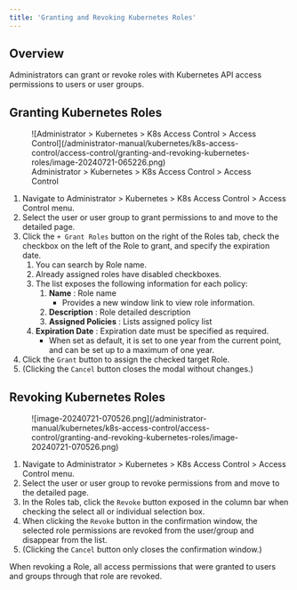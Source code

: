 ```yaml
---
title: 'Granting and Revoking Kubernetes Roles'
---
```



## Overview

Administrators can grant or revoke roles with Kubernetes API access permissions to users or user groups.

## Granting Kubernetes Roles

<figure data-layout="center" data-align="center">
![Administrator &gt; Kubernetes &gt; K8s Access Control &gt; Access Control](/administrator-manual/kubernetes/k8s-access-control/access-control/granting-and-revoking-kubernetes-roles/image-20240721-065226.png)
<figcaption>
Administrator &gt; Kubernetes &gt; K8s Access Control &gt; Access Control
</figcaption>
</figure>

1. Navigate to Administrator &gt; Kubernetes &gt; K8s Access Control &gt; Access Control menu. 
2. Select the user or user group to grant permissions to and move to the detailed page. 
3. Click the `+ Grant Roles` button on the right of the Roles tab, check the checkbox on the left of the Role to grant, and specify the expiration date. 
    1. You can search by Role name.
    2. Already assigned roles have disabled checkboxes.
    3. The list exposes the following information for each policy:
        1.  **Name**  : Role name 
            * Provides a new window link to view role information.
        2.  **Description**  : Role detailed description
        3.  **Assigned Policies**  : Lists assigned policy list
    4.  **Expiration Date**  : Expiration date must be specified as required. 
        * When set as default, it is set to one year from the current point, and can be set up to a maximum of one year. 
4. Click the `Grant` button to assign the checked target Role.
5. (Clicking the `Cancel` button closes the modal without changes.)

## Revoking Kubernetes Roles

<figure data-layout="left" data-align="left">
![image-20240721-070526.png](/administrator-manual/kubernetes/k8s-access-control/access-control/granting-and-revoking-kubernetes-roles/image-20240721-070526.png)
</figure>

1. Navigate to Administrator &gt; Kubernetes &gt; K8s Access Control &gt; Access Control menu. 
2. Select the user or user group to revoke permissions from and move to the detailed page. 
3. In the Roles tab, click the `Revoke` button exposed in the column bar when checking the select all or individual selection box.
4. When clicking the `Revoke` button in the confirmation window, the selected role permissions are revoked from the user/group and disappear from the list.
5. (Clicking the `Cancel` button only closes the confirmation window.)

<Callout type="important">
When revoking a Role, all access permissions that were granted to users and groups through that role are revoked.
</Callout>
